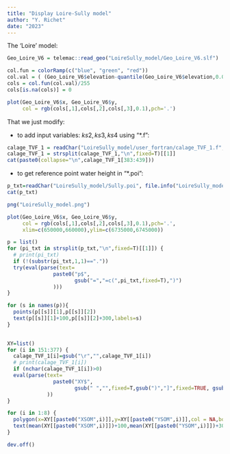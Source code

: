 ---
title: "Display Loire-Sully model"
author: "Y. Richet"
date: "2023"
---

The 'Loire' model:

```{r fig.width=6, fig.height=5}
Geo_Loire_V6 = telemac::read_geo("LoireSully_model/Geo_Loire_V6.slf")

col.fun = colorRamp(c("blue", "green", "red"))
col.val = ( (Geo_Loire_V6$elevation-quantile(Geo_Loire_V6$elevation,0.001)) / (max(Geo_Loire_V6$elevation)-min(Geo_Loire_V6$elevation)) )
cols = col.fun(col.val)/255
cols[is.na(cols)] = 0

plot(Geo_Loire_V6$x, Geo_Loire_V6$y, 
     col = rgb(cols[,1],cols[,2],cols[,3],0.1),pch='.')
```

That we just modify:

* to add input variables: $ks2, ks3, ks4$ using "*.f":

```{r echo=F}
calage_TVF_1 = readChar("LoireSully_model/user_fortran/calage_TVF_1.f", file.info("LoireSully_model/user_fortran/calage_TVF_1.f")$size)
calage_TVF_1 = strsplit(calage_TVF_1,"\n",fixed=T)[[1]]
cat(paste0(collapse="\n",calage_TVF_1[383:439]))
```

* to get reference point water height in "*.poi": 

```{r echo=F}
p_txt=readChar("LoireSully_model/Sully.poi", file.info("LoireSully_model/Sully.poi")$size); 
cat(p_txt)
```


```{r fig.width=6, fig.height=5}
png("LoireSully_model.png")

plot(Geo_Loire_V6$x, Geo_Loire_V6$y, 
     col = rgb(cols[,1],cols[,2],cols[,3],0.1),pch='.',
     xlim=c(650000,660000),ylim=c(6735000,6745000))

p = list()
for (pi_txt in strsplit(p_txt,"\n",fixed=T)[[1]]) {
  # print(pi_txt)
  if (!(substr(pi_txt,1,1)=="."))
  try(eval(parse(text=
               paste0("p$",
                      gsub("=","=c(",pi_txt,fixed=T),")")
               )))
}

for (s in names(p)){
  points(p[[s]][1],p[[s]][2])
  text(p[[s]][1]+100,p[[s]][2]+300,labels=s)
}
  

XY=list()
for (i in 151:377) {
  calage_TVF_1[i]=gsub("\r","",calage_TVF_1[i])
  # print(calage_TVF_1[i])
  if (nchar(calage_TVF_1[i])>0)
  eval(parse(text=
               paste0("XY$",
                      gsub(" ","",fixed=T,gsub(")","]",fixed=TRUE, gsub("(","[",fixed = TRUE,x=calage_TVF_1[i]))))
             ))
}

for (i in 1:8) {
  polygon(x=XY[[paste0("XSOM",i)]],y=XY[[paste0("YSOM",i)]],col = NA,border = 'gray')
  text(mean(XY[[paste0("XSOM",i)]])+100,mean(XY[[paste0("YSOM",i)]])+300,label=paste0("ks",i),col='gray')
}

dev.off()
```